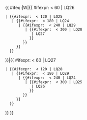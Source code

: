 {{ #ifeq:{{{E_or_W}}}|W|{{ #ifexpr: {{{longitude}}} < 60 | LQ26
 | {{#ifexpr: {{{longitude}}} < 120 | LQ25
    | {{#ifexpr: {{{longitude}}} < 180 | LQ24
       | {{#ifexpr: {{{longitude}}} < 240 | LQ29
          | {{#ifexpr: {{{longitude}}} < 300 | LQ28
             | LQ27
            }}
         }}
      }}
   }}
}}|{{ #ifexpr: {{{longitude}}} < 60 | LQ27
 | {{#ifexpr: {{{longitude}}} < 120 | LQ28
    | {{#ifexpr: {{{longitude}}} < 180 | LQ29
       | {{#ifexpr: {{{longitude}}} < 240 | LQ24
          | {{#ifexpr: {{{longitude}}} < 300 | LQ25
             | LQ26
            }}
         }}
      }}
   }}
}}
}}<noinclude>
{{template doc|Template:Lunar quadrangle/doc}}
</noinclude>